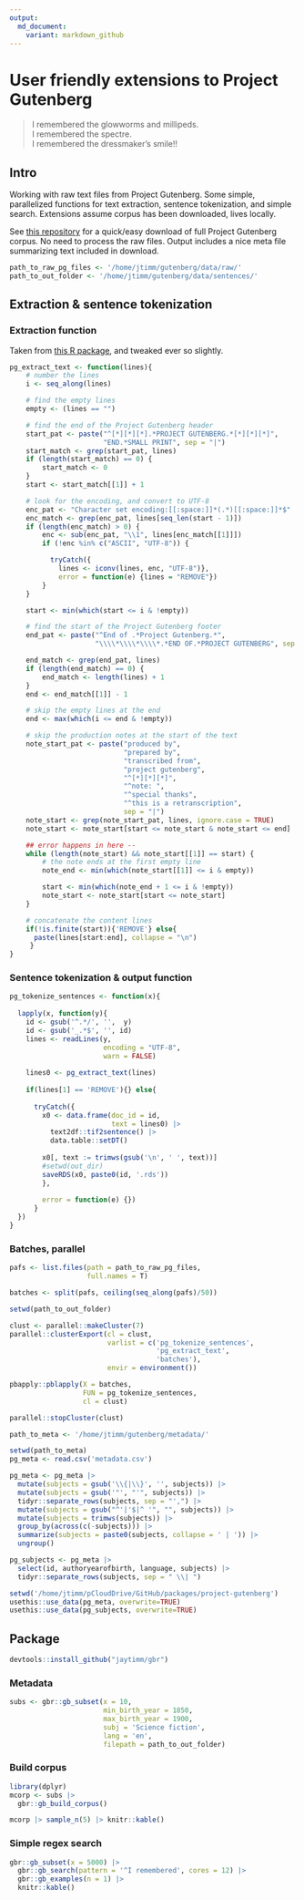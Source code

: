 ```yaml
---
output:
  md_document:
    variant: markdown_github
---
```




# User friendly extensions to Project Gutenberg

> I remembered the glowworms and millipeds.  
> I remembered the spectre.  
> I remembered the dressmaker's smile!! 



## Intro

Working with raw text files from Project Gutenberg. Some simple, parallelized functions for text extraction, sentence tokenization, and simple search. Extensions assume corpus has been downloaded, lives locally.

See [this repository](https://github.com/pgcorpus/gutenberg) for a quick/easy download of full Project Gutenberg corpus.  No need to process the raw files.  Output includes a nice meta file summarizing text included in download.


```r
path_to_raw_pg_files <- '/home/jtimm/gutenberg/data/raw/'
path_to_out_folder <- '/home/jtimm/gutenberg/data/sentences/'
```




## Extraction & sentence tokenization


### Extraction function

Taken from [this R package](https://github.com/patperry/r-corpus/blob/master/R/gutenberg.R), and tweaked ever so slightly.

```r
pg_extract_text <- function(lines){
    # number the lines
    i <- seq_along(lines)

    # find the empty lines
    empty <- (lines == "")

    # find the end of the Project Gutenberg header
    start_pat <- paste("^[*][*][*].*PROJECT GUTENBERG.*[*][*][*]",
                       "END.*SMALL PRINT", sep = "|")
    start_match <- grep(start_pat, lines)
    if (length(start_match) == 0) {
        start_match <- 0
    }
    start <- start_match[[1]] + 1

    # look for the encoding, and convert to UTF-8
    enc_pat <- "Character set encoding:[[:space:]]*(.*)[[:space:]]*$"
    enc_match <- grep(enc_pat, lines[seq_len(start - 1)])
    if (length(enc_match) > 0) {
        enc <- sub(enc_pat, "\\1", lines[enc_match[[1]]])
        if (!enc %in% c("ASCII", "UTF-8")) {

          tryCatch({
            lines <- iconv(lines, enc, "UTF-8")},
            error = function(e) {lines = "REMOVE"})
        }
    }

    start <- min(which(start <= i & !empty))

    # find the start of the Project Gutenberg footer
    end_pat <- paste("^End of .*Project Gutenberg.*",
                     "\\\\*\\\\*\\\\*.*END OF.*PROJECT GUTENBERG", sep = "|")

    end_match <- grep(end_pat, lines)
    if (length(end_match) == 0) {
        end_match <- length(lines) + 1
    }
    end <- end_match[[1]] - 1

    # skip the empty lines at the end
    end <- max(which(i <= end & !empty))

    # skip the production notes at the start of the text
    note_start_pat <- paste("produced by",
                            "prepared by",
                            "transcribed from",
                            "project gutenberg",
                            "^[*][*][*]",
                            "^note: ",
                            "^special thanks",
                            "^this is a retranscription",
                            sep = "|")
    note_start <- grep(note_start_pat, lines, ignore.case = TRUE)
    note_start <- note_start[start <= note_start & note_start <= end]

    ## error happens in here -- 
    while (length(note_start) && note_start[[1]] == start) {
        # the note ends at the first empty line
        note_end <- min(which(note_start[[1]] <= i & empty))

        start <- min(which(note_end + 1 <= i & !empty))
        note_start <- note_start[start <= note_start]
    }

    # concatenate the content lines
    if(!is.finite(start)){'REMOVE'} else{
      paste(lines[start:end], collapse = "\n")
     }
}
```




### Sentence tokenization & output function

```r
pg_tokenize_sentences <- function(x){
  
  lapply(x, function(y){
    id <- gsub('^.*/', '',  y)
    id <- gsub('_.*$', '', id)
    lines <- readLines(y, 
                       encoding = "UTF-8", 
                       warn = FALSE) 
    
    lines0 <- pg_extract_text(lines)
    
    if(lines[1] == 'REMOVE'){} else{
      
      tryCatch({
        x0 <- data.frame(doc_id = id,
                         text = lines0) |>
          text2df::tif2sentence() |> 
          data.table::setDT()
        
        x0[, text := trimws(gsub('\n', ' ', text))]
        #setwd(out_dir)
        saveRDS(x0, paste0(id, '.rds'))
        },
        
        error = function(e) {})
      }
  })
}
```



### Batches, parallel

```r
pafs <- list.files(path = path_to_raw_pg_files,
                   full.names = T)

batches <- split(pafs, ceiling(seq_along(pafs)/50))

setwd(path_to_out_folder)

clust <- parallel::makeCluster(7)
parallel::clusterExport(cl = clust,
                        varlist = c('pg_tokenize_sentences',
                                    'pg_extract_text',
                                    'batches'),
                        envir = environment())

pbapply::pblapply(X = batches, 
                  FUN = pg_tokenize_sentences, 
                  cl = clust)

parallel::stopCluster(clust)
```


```r
path_to_meta <- '/home/jtimm/gutenberg/metadata/'
```


```r
setwd(path_to_meta)
pg_meta <- read.csv('metadata.csv')
```


```r
pg_meta <- pg_meta |>
  mutate(subjects = gsub('\\{|\\}', '', subjects)) |>
  mutate(subjects = gsub('"', "'", subjects)) |>
  tidyr::separate_rows(subjects, sep = "',") |>
  mutate(subjects = gsub("^'|'$|^ '", "", subjects)) |>
  mutate(subjects = trimws(subjects)) |> 
  group_by(across(c(-subjects))) |>
  summarize(subjects = paste0(subjects, collapse = ' | ')) |>
  ungroup()

pg_subjects <- pg_meta |>
  select(id, authoryearofbirth, language, subjects) |>
  tidyr::separate_rows(subjects, sep = " \\| ")

setwd('/home/jtimm/pCloudDrive/GitHub/packages/project-gutenberg')
usethis::use_data(pg_meta, overwrite=TRUE)
usethis::use_data(pg_subjects, overwrite=TRUE)
```





## Package

```r
devtools::install_github("jaytimm/gbr")
```


### Metadata

```r
subs <- gbr::gb_subset(x = 10,
                       min_birth_year = 1850,
                       max_birth_year = 1900,
                       subj = 'Science fiction',
                       lang = 'en',
                       filepath = path_to_out_folder) 
```



### Build corpus

```r
library(dplyr)
mcorp <- subs |> 
  gbr::gb_build_corpus() 

mcorp |> sample_n(5) |> knitr::kable()
```




### Simple regex search

```r
gbr::gb_subset(x = 5000) |>
  gbr::gb_search(pattern = '^I remembered', cores = 12) |>
  gbr::gb_examples(n = 1) |>
  knitr::kable()
```



